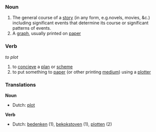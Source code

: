 {{stub}}

===Noun===

#The general course of a [[story]] (in any form, e.g.novels, movies, &c.) including significant events that determine its course or significant patterns of events.
#A [[graph]], usually printed on [[paper]]

===Verb===

''to plot''

#to [[concieve]] a [[plan]] or [[scheme]]
#to put something to [[paper]] (or other printing [[medium]]) using a [[plotter]]

===Translations===

'''Noun'''
*Dutch: [[plot]]

'''Verb'''
*Dutch: [[bedenken]] (1), [[bekokstoven]] (1), [[plotten]] (2)